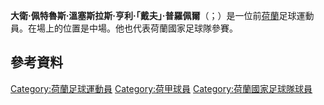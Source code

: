{{noteTA
|G1=Football
|G2=EPL
|1=zh-hans:普罗佩尔;zh-hk:保柏;zh-tw:普羅佩爾;
}}
{{Infobox football biography
| name                = 戴夫·普羅佩爾<br/>Davy Pröpper
| image               = BHA v FC Nantes pre season 03 08 2018-1020 (43135436864) (cropped).jpg
| image_size          = 200
| caption             = 
| fullname            = David Petrus Wenceslaus Henri Pröpper<ref>{{cite web |title=Squads for 2017/18 Premier League confirmed |url=https://www.premierleague.com/news/465277 |publisher=Premier League |date=1 September 2017 |accessdate=9 September 2017 |archive-date=2018-06-12 |archive-url=https://web.archive.org/web/20180612141954/https://www.premierleague.com/news/465277 |dead-url=no }}</ref>
| birth_date          = {{birth date and age|1991|09|02|df=yes}}
| birth_place         = [[荷蘭|荷蘭]][[阿納姆|阿納姆]]
| height              = {{height|m=1.85}}
| position            = 中場
| currentclub         =
| clubnumber          =
| youthclubs1         = VDZ
| youthyears1         = 2002–2004
| youthyears2         = 2004–2008
| youthclubs2         = [[維迪斯職業足球基金會|維迪斯]]
| years1              = 2009–2015
| clubs1              = [[維迪斯職業足球基金會|維迪斯]]
| caps1               = 133
| goals1              = 15
| years2              = 2015–2017
| clubs2              = [[PSV燕豪芬|燕豪芬]]
| caps2               = 67
| goals2              = 16
| years3              = 2017–2021
| clubs3              = [[布莱顿足球俱乐部|布莱顿]]
| caps3               = 107
| goals3              = 2
| years4              = 2021–2022
| clubs4              = [[PSV燕豪芬|燕豪芬]]
| caps4               = 9
| goals4              = 1
| nationalyears1      = 2009–2010
| nationalteam1       = 荷蘭U19
| nationalcaps1       = 4
| nationalgoals1      = 0
| nationalyears2      = 2010–2013
| nationalteam2       = [[荷蘭21歲以下國家足球隊|荷蘭U21]]
| nationalcaps2       = 5
| nationalgoals2      = 1
| nationalyears3      = 2015–2019
| nationalteam3       = [[荷蘭國家足球隊|荷蘭]]
| nationalcaps3       = 19
| nationalgoals3      = 3
| medaltemplates      =
| club-update         = 2022年1月4日
| nationalteam-update = 2019年11月19日
}}
'''大衛·佩特魯斯·溫塞斯拉斯·亨利·「戴夫」·普羅佩爾'''（{{lang-nl|David Petrus Wenceslaus Henri "Davy" Pröpper}}；{{bd|1991年|9月2日}}）是一位前[[荷蘭|荷蘭]]足球運動員。在場上的位置是中場。他也代表荷蘭國家足球隊參賽。

==參考資料==
{{Reflist}}



{{DEFAULTSORT: Pröpper, Davy}}
[[Category:荷蘭足球運動員|Category:荷蘭足球運動員]]
[[Category:荷甲球員|Category:荷甲球員]]
[[Category:荷蘭國家足球隊球員|Category:荷蘭國家足球隊球員]]
